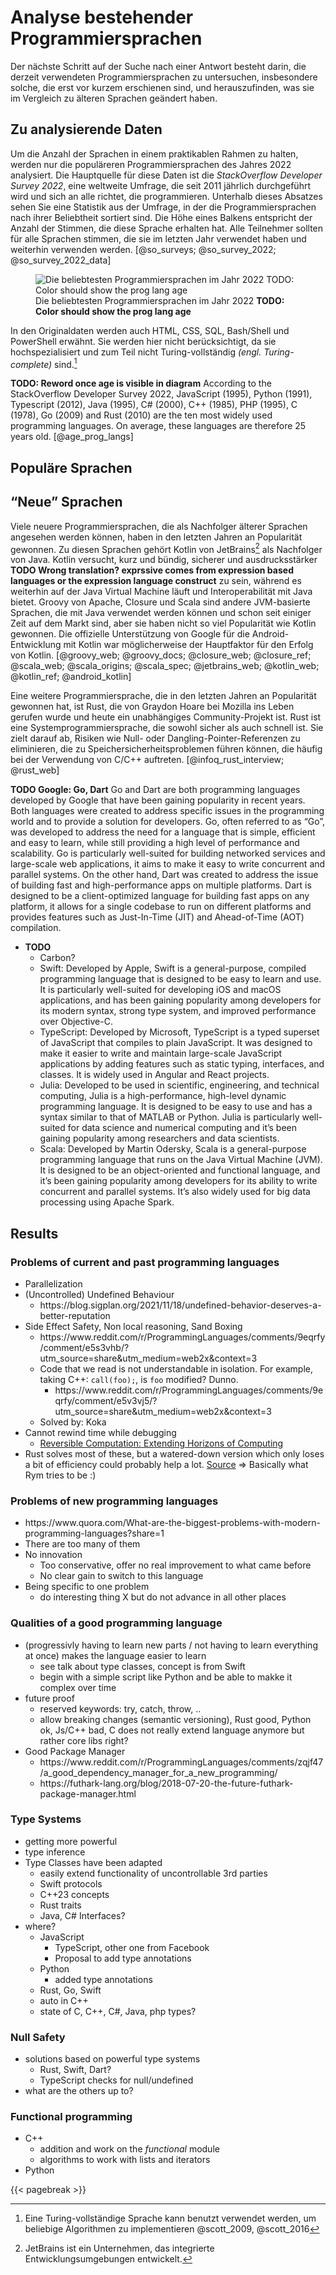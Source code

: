 <!-- # Analyzing existing programming languages -->
# Analyse bestehender Programmiersprachen

<!--
The next step in finding an answer is to investigate currently used programming languages,
especially those that were recently created, and to identify what they changed in comparison to older ones.
-->
Der nächste Schritt auf der Suche nach einer Antwort besteht darin, die derzeit verwendeten Programmiersprachen zu untersuchen,
insbesondere solche, die erst vor kurzem erschienen sind, und herauszufinden, was sie im Vergleich zu älteren Sprachen geändert haben.

<!-- ## Data to analyze -->
## Zu analysierende Daten

<!--
To keep the number of languages within a workable range, only the more popular programming languages of 2022 will be analysed.
The primary source for this data is the _StackOverflow Developer Survey 2022_,
a worldwide survey that has been conducted annually since 2011 and is aimed at everyone who does programming.
Below this paragraph, you can see a statistic from the survey in which programming languages are sorted according to popularity.
The height of a bar corresponds to the number of votes that language got.
All participants were supposed to vote for all languages that they had used in the last year and would continue using.
-->
Um die Anzahl der Sprachen in einem praktikablen Rahmen zu halten, werden nur die populäreren Programmiersprachen des Jahres 2022 analysiert.
Die Hauptquelle für diese Daten ist die _StackOverflow Developer Survey 2022_,
eine weltweite Umfrage, die seit 2011 jährlich durchgeführt wird und sich an alle richtet, die programmieren.
Unterhalb dieses Absatzes sehen Sie eine Statistik aus der Umfrage, in der die Programmiersprachen nach ihrer Beliebtheit sortiert sind.
Die Höhe eines Balkens entspricht der Anzahl der Stimmen, die diese Sprache erhalten hat.
Alle Teilnehmer sollten für alle Sprachen stimmen, die sie im letzten Jahr verwendet haben und weiterhin verwenden werden.
[@so_surveys; @so_survey_2022; @so_survey_2022_data]

<!-- ![Popularity of programming languages in 2022](../data/stackoverflow-survey-2022.png){#fig-fig-so-survey} -->
![Die beliebtesten Programmiersprachen im Jahr 2022 __TODO: Color should show the prog lang age__](../data/stackoverflow-survey-2022.png){#fig-fig-so-survey}

<!--
The original data also mentions HTML, CSS, SQL, Bash/Shell, and PowerShell.
They are excluded here as they are highly specialised and, in part, not Turing complete.[^tc-note]

[^tc-note]: A Turing-complete language can be used to implement arbitrary algorithms. @scott_2009, @scott_2016
-->
In den Originaldaten werden auch HTML, CSS, SQL, Bash/Shell und PowerShell erwähnt.
Sie werden hier nicht berücksichtigt, da sie hochspezialisiert und zum Teil nicht Turing-vollständig _(engl. Turing-complete)_ sind.[^tc-note]

[^tc-note]: Eine Turing-vollständige Sprache kann benutzt verwendet werden, um beliebige Algorithmen zu implementieren @scott_2009, @scott_2016

__TODO: Reword once age is visible in diagram__
According to the StackOverflow Developer Survey 2022, JavaScript (1995), Python (1991), Typescript (2012), Java (1995), C# (2000),
C++ (1985), PHP (1995), C (1978), Go (2009) and Rust (2010) are the ten most widely used programming languages.
On average, these languages are therefore 25 years old.
[@age_prog_langs]

<!-- ## Popular Languages -->
## Populäre Sprachen

<!-- The popular languages are popular for a variety of reasons, some of the most common reasons include:

Widespread use:
Many popular languages have been around for a long time and have been adopted by many companies and organizations. This means that there is a large community of developers who use the language, which makes it easier to find resources, tutorials, and support.

Versatility:
Popular languages are often versatile and can be used for a wide range of projects. For example, Python is popular among data scientists, engineers, and web developers, while JavaScript is popular for both front-end and back-end web development.

Large ecosystem:
Popular languages often have a large ecosystem of libraries and frameworks that make it easier to develop and deploy applications. This means that developers can use pre-built tools and libraries to speed up development and reduce the time it takes to get an application up and running.

High demand:
Popular languages are often in high demand in the job market. This means that developers who know these languages are more likely to be able to find a job and have a higher earning potential.

Community support:
Popular languages have a strong community support which helps in the development of the language, troubleshooting and learning new features.

Ease of use:
Some popular languages are designed to be easy to learn and use, which makes them a good choice for beginners.

All these factors contribute to the popularity of a programming language. They make it easy for developers to start using the language, and they provide a large community of developers who can help with questions and issues. This makes it more likely that a language will continue to be popular over time. -->


<!-- ## "New" Languages -->
## "Neue" Sprachen

<!--
Many newer programming languages that are continuations of older ones have gained popularity in the last years.
These languages include Kotlin by JetBrains^[JetBrains is a company that develops integrated development environments.] as a sucessor to Java,
which is trying to be more concise, safe and expressive while still running on the Java Virtual Machine and providing interoperability with Java.
Groovy by Apache, Closure and Scala are other JVM-based languages that can be used with Java and have been around for a while,
but they have not gained as much popularity as Kotlin.
-- However, Kotlin has been able to differentiate itself from these languages by providing a more modern and expressive syntax, better type inference, and improved performance. --
Google's official support for Android development with Kotlin has possibly been the major factor in its success.
-->
Viele neuere Programmiersprachen, die als Nachfolger älterer Sprachen angesehen werden können, haben in den letzten Jahren an Popularität gewonnen.
Zu diesen Sprachen gehört Kotlin von JetBrains^[JetBrains ist ein Unternehmen, das integrierte Entwicklungsumgebungen entwickelt.] als Nachfolger von Java.
Kotlin versucht, kurz und bündig, sicherer und ausdrucksstärker __TODO Wrong translation? exprssive comes from expression based languages or the expression language construct__ zu sein, während es weiterhin auf der Java Virtual Machine läuft und Interoperabilität mit Java bietet.
Groovy von Apache, Closure und Scala sind andere JVM-basierte Sprachen, die mit Java verwendet werden können und schon seit einiger Zeit auf dem Markt sind,
aber sie haben nicht so viel Popularität wie Kotlin gewonnen.
Die offizielle Unterstützung von Google für die Android-Entwicklung mit Kotlin war möglicherweise der Hauptfaktor für den Erfolg von Kotlin.
[@groovy_web; @groovy_docs; @closure_web; @closure_ref; @scala_web; @scala_origins; @scala_spec; @jetbrains_web; @kotlin_web; @kotlin_ref; @android_kotlin]

<!--
Another programming language that has gained popularity in recent years is Rust,
which was started by Graydon Hoare at Mozilla and is now an independent community project.
Rust is designed to be a systems programming language that is both safe and fast.
It aims to eliminate risks like null or dangling pointer references, which can lead to memory safety issues often encountered when using C/C++.
-->
Eine weitere Programmiersprache, die in den letzten Jahren an Popularität gewonnen hat, ist Rust,
die von Graydon Hoare bei Mozilla ins Leben gerufen wurde und heute ein unabhängiges Community-Projekt ist.
Rust ist eine Systemprogrammiersprache, die sowohl sicher als auch schnell ist.
Sie zielt darauf ab, Risiken wie Null- oder Dangling-Pointer-Referenzen zu eliminieren, die zu Speichersicherheitsproblemen führen können, die häufig bei der Verwendung von C/C++ auftreten.
[@infoq_rust_interview; @rust_web]

__TODO Google: Go, Dart__
Go and Dart are both programming languages developed by Google that have been gaining popularity in recent years.
Both languages were created to address specific issues in the programming world and to provide a solution for developers.
Go, often referred to as "Go", was developed to address the need for a language that is simple,
efficient and easy to learn, while still providing a high level of performance and scalability.
Go is particularly well-suited for building networked services and large-scale web applications,
it aims to make it easy to write concurrent and parallel systems.
On the other hand, Dart was created to address the issue of building fast and high-performance apps on multiple platforms.
Dart is designed to be a client-optimized language for building fast apps on any platform,
it allows for a single codebase to run on different platforms and provides features such as Just-In-Time (JIT) and Ahead-of-Time (AOT) compilation.

- __TODO__
  - Carbon?
  - Swift: Developed by Apple, Swift is a general-purpose, compiled programming language that is designed to be easy to learn and use. It is particularly well-suited for developing iOS and macOS applications, and has been gaining popularity among developers for its modern syntax, strong type system, and improved performance over Objective-C.
  - TypeScript: Developed by Microsoft, TypeScript is a typed superset of JavaScript that compiles to plain JavaScript. It was designed to make it easier to write and maintain large-scale JavaScript applications by adding features such as static typing, interfaces, and classes. It is widely used in Angular and React projects.
  - Julia: Developed to be used in scientific, engineering, and technical computing, Julia is a high-performance, high-level dynamic programming language. It is designed to be easy to use and has a syntax similar to that of MATLAB or Python. Julia is particularly well-suited for data science and numerical computing and it's been gaining popularity among researchers and data scientists.
  - Scala: Developed by Martin Odersky, Scala is a general-purpose programming language that runs on the Java Virtual Machine (JVM). It is designed to be an object-oriented and functional language, and it's been gaining popularity among developers for its ability to write concurrent and parallel systems. It's also widely used for big data processing using Apache Spark.

## Results

### Problems of current and past programming languages

- Parallelization
- (Uncontrolled) Undefined Behaviour
  - https://blog.sigplan.org/2021/11/18/undefined-behavior-deserves-a-better-reputation
- Side Effect Safety, Non local reasoning, Sand Boxing
  - https://www.reddit.com/r/ProgrammingLanguages/comments/9eqrfy/comment/e5s3vhb/?utm_source=share&utm_medium=web2x&context=3
  - Code that we read is not understandable in isolation. For example, taking C++: `call(foo);`, is `foo` modified? Dunno.
    - https://www.reddit.com/r/ProgrammingLanguages/comments/9eqrfy/comment/e5v3vj5/?utm_source=share&utm_medium=web2x&context=3
  - Solved by: Koka
- Cannot rewind time while debugging
  - [Reversible Computation: Extending Horizons of Computing](https://link.springer.com/content/pdf/10.1007/978-3-030-47361-7.pdf)
- Rust solves most of these, but a watered-down version which only loses a bit of efficiency could probably help a lot. [Source](https://www.reddit.com/r/ProgrammingLanguages/comments/9eqrfy/comment/e5v3vj5/?utm_source=share&utm_medium=web2x&context=3) => Basically what Rym tries to be :)

### Problems of new programming languages

- https://www.quora.com/What-are-the-biggest-problems-with-modern-programming-languages?share=1
- There are too many of them
- No innovation
  - Too conservative, offer no real improvement to what came before
  - No clear gain to switch to this language
- Being specific to one problem
  - do interesting thing X but do not advance in all other places

### Qualities of a good programming language

- (progressivly having to learn new parts / not having to learn everything at once) makes the language easier to learn
  - see talk about type classes, concept is from Swift
  - begin with a simple script like Python and be able to makke it complex over time
- future proof
  - reserved keywords: try, catch, throw, ..
  - allow breaking changes (semantic versioning), Rust good, Python ok, Js/C++ bad, C does not really extend language anymore but rather core libs right?
- Good Package Manager
  - https://www.reddit.com/r/ProgrammingLanguages/comments/zqjf47/a_good_dependency_manager_for_a_new_programming/
  - https://futhark-lang.org/blog/2018-07-20-the-future-futhark-package-manager.html

### Type Systems

- getting more powerful
- type inference
- Type Classes have been adapted
  - easily extend functionality of uncontrollable 3rd parties
  - Swift protocols
  - C++23 concepts
  - Rust traits
  - Java, C# Interfaces?
- where?
  - JavaScript
    - TypeScript, other one from Facebook
    - Proposal to add type annotations
  - Python
    - added type annotations
  - Rust, Go, Swift
  - auto in C++
  - state of C, C++, C#, Java, php types?

### Null Safety

- solutions based on powerful type systems
  - Rust, Swift, Dart?
  - TypeScript checks for null/undefined
- what are the others up to?

### Functional programming

- C++
  - addition and work on the _functional_ module
  - algorithms to work with lists and iterators
- Python

<!-- [Programming Language Explorations](https://rtoal.github.io/ple) -->

{{< pagebreak >}}
